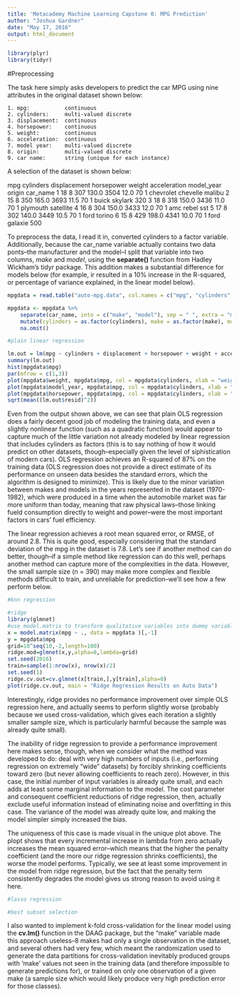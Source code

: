 ```yaml
---
title: 'Metacademy Machine Learning Capstone 0: MPG Prediction'
author: "Joshua Gardner"
date: "May 17, 2016"
output: html_document
---
```


```r
library(plyr)
library(tidyr)
```

#Preprocessing

The task here simply asks developers to predict the car MPG using nine attributes in the original dataset shown below:

    1. mpg:           continuous
    2. cylinders:     multi-valued discrete
    3. displacement:  continuous
    4. horsepower:    continuous
    5. weight:        continuous
    6. acceleration:  continuous
    7. model year:    multi-valued discrete
    8. origin:        multi-valued discrete
    9. car name:      string (unique for each instance)

A selection of the dataset is shown below:

  mpg cylinders displacement horsepower weight acceleration model_year origin                  car_name
1  18         8          307      130.0   3504         12.0         70      1 chevrolet chevelle malibu
2  15         8          350      165.0   3693         11.5         70      1         buick skylark 320
3  18         8          318      150.0   3436         11.0         70      1        plymouth satellite
4  16         8          304      150.0   3433         12.0         70      1             amc rebel sst
5  17         8          302      140.0   3449         10.5         70      1               ford torino
6  15         8          429      198.0   4341         10.0         70      1          ford galaxie 500

To preprocess the data, I read it in, converted cylinders to a factor variable. Additionally, because the car_name variable actually contains two data ponts--the manufacturer and the model--I split that variable into two columns, *make* and *model*, using the **separate()** function from Hadley Wickham's tidyr package. This addition makes a substantial difference for models below (for example, ir resulted in a 10% increase in the R-squared, or percentage of variance explained, in the linear model below).
    
```r
mpgdata = read.table("auto-mpg.data", col.names = c("mpg", "cylinders", "displacement", "horsepower", "weight", "acceleration", "model_year", "origin", "car_name"), na.strings = "?")

mpgdata <- mpgdata %>%
    separate(car_name, into = c("make", "model"), sep = " ", extra = "merge") %>%
    mutate(cylinders = as.factor(cylinders), make = as.factor(make), model = as.factor(model), model_year = as.numeric(model_year), origin = factor(origin)) %>%
    na.omit()

#plain linear regression

lm.out = lm(mpg ~ cylinders + displacement + horsepower + weight + acceleration + model_year + origin + make, data = mpgdata)
summary(lm.out)
hist(mpgdata$mpg)
par(mfrow = c(1,3))
plot(mpgdata$weight, mpgdata$mpg, col = mpgdata$cylinders, xlab = "weight", ylab = "mpg")
plot(mpgdata$model_year, mpgdata$mpg, col = mpgdata$cylinders, xlab = "weight", ylab = "")
plot(mpgdata$horsepower, mpgdata$mpg, col = mpgdata$cylinders, xlab = "weight", ylab = "")
sqrt(mean((lm.out$resid)^2))
```

Even from the output shown above, we can see that plain OLS regression does a fairly decent good job of modeling the training data, and even a slightly nonlinear function (such as a quadratic function) would appear to capture much of the little variation not already modeled by linear regression that includes cylinders as factors (this is to say nothing of how it would predict on other datasets, though--especially given the level of siphistication of modern cars). OLS regression achieves an R-squared of 87% on the training data (OLS regression does not provide a direct estimate of its performance on unseen data besides the standard errors, which the algorithm is designed to minimize). This is likely due to the minor variation between makes and models in the years represented in the dataset (1970-1982), which were produced in a time when the automobile market was far more uniform than today, meaning that raw physical laws--those linking fueld consumption directly to weight and power--were the most important factors in cars' fuel efficiency.

The linear regression achieves a root mean squared error, or RMSE, of around 2.8. This is quite good, especially considering that the standard deviation of the mpg in the dataset is 7.8. Let's see if another method can do better, though--if a simple method like regression can do this well, perhaps another method can capture more of the complexities in the data. However, the small sample size (n = 390) may make more complex and flexible methods difficult to train, and unreliable for prediction--we'll see how a few perform below.



```r
#knn regression

#ridge
library(glmnet)
#use model.matrix to transform qualitative variables into dummy variables
x = model.matrix(mpg ~ ., data = mpgdata )[,-1]
y = mpgdata$mpg
grid=10^seq(10,-2,length=100)
ridge.mod=glmnet(x,y,alpha=0,lambda=grid)
set.seed(2016)
train=sample(1:nrow(x), nrow(x)/2)
set.seed(1)
ridge.cv.out=cv.glmnet(x[train,],y[train],alpha=0)
plot(ridge.cv.out, main = "Ridge Regression Results on Auto Data")
```

Interestingly, ridge provides no performance improvement over simple OLS regression here, and actually seems to perform slightly worse (probably because we used cross-validation, which gives each iteration a slightly smaller sample size, which is particularly harmful because the sample was already quite small). 

The inability of ridge regression to provide a performance improvement here makes sense, though, when we consider what the method was developed to do: deal with very high numbers of inputs (i.e., performing regression on extremely "wide" datasets) by forcibly shrinking coefficients toward zero (but never allowing coefficients to reach zero). However, in this case, the initial number of input variables is already quite small, and each adds at least some marginal information to the model. The cost parameter and consequent coefficient reductions of ridge regression, then, actually exclude useful information instead of eliminating noise and overfitting in this case. The variance of the model was already quite low, and making the model simpler simply increased the bias.

The uniqueness of this case is made visual in the unique plot above. The plopt shows that every incremental increase in lambda from zero actually increases the mean squared error--which means that the higher the penalty coefficient (and the more our ridge regression shrinks coefficients), the worse the model performs. Typically, we see at least some improvement in the model from ridge regression, but the fact that the penalty term consistently degrades the model gives us strong reason to avoid using it here.


```r
#lasso regression

#best subset selection
```


I also wanted to implement k-fold cross-validation for the linear model using the **cv.lm()** function in the DAAG package, but the "make" variable made this approach useless--8 makes had only a single observation in the dataset, and several others had very few, which meant the randomization used to generate the data partitions for cross-validation inevitably produced groups with 'make' values not seen in the training data (and therefore impossible to generate predictions for), or trained on only one observation of a given make (a sample size which would likely produce very high prediction error for those classes).


